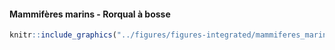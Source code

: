 #### Mammifères marins - Rorqual à bosse {-}


<!-- -------------------------------------------------- -->

```r
knitr::include_graphics("../figures/figures-integrated/mammiferes_marins-rorqual_a_bosse.png")
```

<br>
